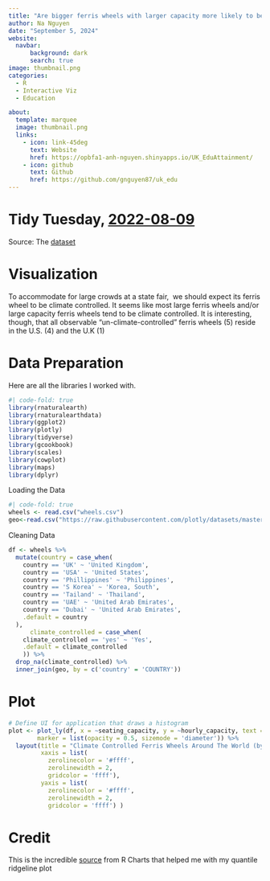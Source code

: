```yaml
---
title: "Are bigger ferris wheels with larger capacity more likely to be climate controlled?"
author: Na Nguyen
date: "September 5, 2024"
website: 
  navbar:
      background: dark
      search: true
image: thumbnail.png
categories: 
  - R
  - Interactive Viz
  - Education

about: 
  template: marquee
  image: thumbnail.png
  links: 
    - icon: link-45deg
      text: Website
      href: https://opbfa1-anh-nguyen.shinyapps.io/UK_EduAttainment/
    - icon: github
      text: Github
      href: https://github.com/gnguyen87/uk_edu
---
```


# Tidy Tuesday, [2022-08-09](https://github.com/rfordatascience/tidytuesday/tree/master/data/2022/2022-08-09)

Source: The [dataset](https://github.com/rfordatascience/tidytuesday/blob/master/data/2022/2022-08-09/wheels.csv)

# Visualization

To accommodate for large crowds at a state fair,  we should expect its ferris wheel to be climate controlled. It seems like most large ferris wheels and/or large capacity ferris wheels tend to be climate controlled. It is interesting, though, that all observable "un-climate-controlled" ferris wheels (5) reside in the U.S. (4) and the U.K (1) 

# Data Preparation

Here are all the libraries I worked with.

```r
#| code-fold: true
library(rnaturalearth)
library(rnaturalearthdata)
library(ggplot2)
library(plotly)
library(tidyverse)
library(gcookbook)
library(scales)
library(cowplot)
library(maps)
library(dplyr)

```

Loading the Data

```r
#| code-fold: true
wheels <- read.csv("wheels.csv")
geo<-read.csv("https://raw.githubusercontent.com/plotly/datasets/master/2014_world_gdp_with_codes.csv")
```

Cleaning Data

```r

df <- wheels %>% 
  mutate(country = case_when(
    country == 'UK' ~ 'United Kingdom',
    country == 'USA' ~ 'United States',
    country == 'Phillippines' ~ 'Philippines',
    country == 'S Korea' ~ 'Korea, South',
    country == 'Tailand' ~ 'Thailand',
    country == 'UAE' ~ 'United Arab Emirates',
    country == 'Dubai' ~ 'United Arab Emirates',
    .default = country
  ),
      climate_controlled = case_when(
    climate_controlled == 'yes' ~ 'Yes',
    .default = climate_controlled
    )) %>% 
  drop_na(climate_controlled) %>% 
  inner_join(geo, by = c('country' = 'COUNTRY')) 
```

# Plot

```r
# Define UI for application that draws a histogram
plot <- plot_ly(df, x = ~seating_capacity, y = ~hourly_capacity, text = ~paste("Name:", name, "<br>","Country:", country,"<br>","Diameter:", diameter, "<br>","Height:", height), type = 'scatter', mode = 'markers', size = ~diameter, color = ~climate_controlled, colors = c('#8B0000','#008000'),
        marker = list(opacity = 0.5, sizemode = 'diameter')) %>% 
  layout(title = "Climate Controlled Ferris Wheels Around The World (by capacity and size)",
         xaxis = list(
           zerolinecolor = '#ffff',
           zerolinewidth = 2,
           gridcolor = 'ffff'),
         yaxis = list(
           zerolinecolor = '#ffff',
           zerolinewidth = 2,
           gridcolor = 'ffff') )

```

# Credit

This is the incredible [source](https://r-charts.com/distribution/ggridges/) from R Charts that helped me with my quantile ridgeline plot
